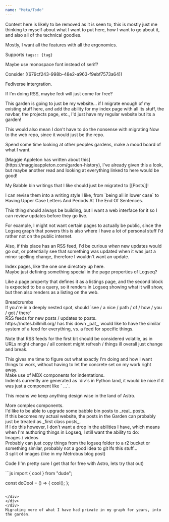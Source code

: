 ```yaml
---
name: "Meta/Todo"
---
```


Content here is likely to be removed as it is seen to, this is mostly just me thinking to myself about what I want to put here, how I want to go about it, and also all of the technical goodies.

<div class="ml-[calc(1*1rem)] mb-8">
Mostly, I want all the features with all the ergonomics.

</div>
<div class="w-full h-4"></div>

Supports `tags:: {tag}`

<div class="w-full h-4"></div>

Maybe use monospace font instead of serif?

<div class="ml-[calc(1*1rem)] mb-8">
Consider ((679cf243-998b-48e2-a963-f9ebf7573a64))

</div>
<div class="w-full h-4"></div>

Fediverse intergration.

<div class="ml-[calc(1*1rem)] mb-8">
If I'm doing RSS, maybe fedi will just come for free?

</div>
<div class="w-full h-4"></div>

This garden is going to just be my website... if I migrate enough of my existing stuff here, and add the ability for my index page with all its stuff, the navbar, the projects page, etc., I'd just have my regular website but its a garden!

<div class="ml-[calc(1*1rem)] mb-8">
This would also mean I don't have to do the nonsense with migrating Now to the web repo, since it would just be the repo.

</div>
<div class="w-full h-4"></div>

Spend some time looking at other peoples gardens, make a mood board of what I want.

<div class="ml-[calc(1*1rem)] mb-8">
[Maggie Appleton has written about this](https://maggieappleton.com/garden-history), I've already given this a look, but maybe another read and looking at everything linked to here would be good!

</div>
<div class="w-full h-4"></div>

My Babble bin writings that I like should just be migrated to [[Posts]]!

<div class="ml-[calc(1*1rem)] mb-8">
I can revise them into a writing style I like, from `being all in lower case` to Having Upper Case Letters And Periods At The End Of Sentences.

</div>
<div class="w-full h-4"></div>

This thing should always be building, but I want a web interface for it so I can review updates before they go live.

<div class="ml-[calc(1*1rem)] mb-8">
For example, I might not want certain pages to actually be public, since the Logseq graph that powers this is also where I have a lot of personal stuff I'd rather not on the public internet.

Also, if this place has an RSS feed, I'd be curious _when_ new updates would go out, or potentially see that something was updated when it was just a minor spelling change, therefore I wouldn't want an update.

</div>
Index pages, like the one one directory up here.

<div class="ml-[calc(1*1rem)] mb-8">
Maybe just defining something special in the page properties of Logseq?

Like a page property that defines it as a listings page, and the second block is expected to be a query, so it renders in Logseq showing what it will show, but then also renders as a listing on the web.

</div>
Breadcrumbs

<div class="ml-[calc(1*1rem)] mb-8">
If you're in a deeply nested spot, should `see / a nice / path / of / how / you / got / there`

</div>
RSS feeds for new posts / updates to posts.

<div class="ml-[calc(1*1rem)] mb-8">
https://notes.billmill.org/ has this down _pat_, would like to have the similar system of a feed for everything, vs. a feed for specific things.

Note that RSS feeds for the first bit should be considered volatile, as in URLs might change / all content might refresh / things ill overall just change and break.

<div class="ml-[calc(2*1rem)] mb-8">
This gives me time to figure out what exactly I'm doing and how I want things to work, without having to let the concrete set on my  work right away.

</div>
</div>
Make use of MDX components for indentations.

<div class="ml-[calc(1*1rem)] mb-8">
Indents currently are generated as `div`s in Python land, it would be nice if it was just a component like `<Indentation indent=""> ...`.

This means we keep anything design wise in the land of Astro.

</div>
More complex components.

<div class="ml-[calc(1*1rem)] mb-8">
I'd like to be able to upgrade some babble bin posts to _real_ posts.

<div class="ml-[calc(2*1rem)] mb-8">
If this becomes my actual website, the posts in the Garden can probably just be treated as _first class posts_.

</div>
If I do this however, I don't want a drop in the abilities I have, which means when I'm authoring things in Logseq, I still want the ability to do:

<div class="ml-[calc(2*1rem)] mb-8">
Images / videos

<div class="ml-[calc(3*1rem)] mb-8">
Probably can just copy things from the logseq folder to a r2 bucket or something similar, probably not a good idea to git lfs this stuff...

</div>
3 split of images (like in my Metrobus blog post)

Code (I'm pretty sure I get that for free with Astro, lets try that out)

<div class="ml-[calc(3*1rem)] mb-8">
```js
import { cool } from "dude";

const doCool = () => {
  cool();
};
```

</div>
</div>
</div>
Migrating more of what I have had private in my graph for years, into the garden.

